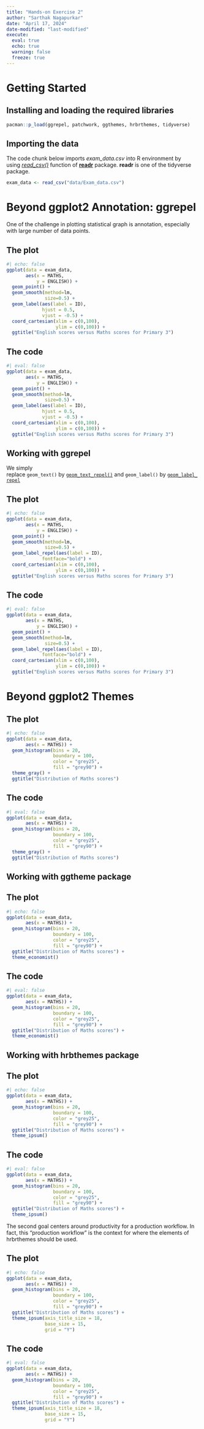 ```yaml
---
title: "Hands-on Exercise 2"
author: "Sarthak Nagapurkar"
date: "April 17, 2024"
date-modified: "last-modified"
execute: 
  eval: true
  echo: true
  warning: false
  freeze: true
---
```


# Getting Started

## **Installing and loading the required libraries**

```r
pacman::p_load(ggrepel, patchwork, ggthemes, hrbrthemes, tidyverse)
```

## Importing the data

The code chunk below imports *exam_data.csv* into R environment by using [*read_csv()*](https://readr.tidyverse.org/reference/read_delim.html) function of [**readr**](https://readr.tidyverse.org/) package. **readr** is one of the tidyverse package.

```r
exam_data <- read_csv("data/Exam_data.csv")
```

# Beyond ggplot2 Annotation: ggrepel

One of the challenge in plotting statistical graph is annotation, especially with large number of data points.

::: panel-tabset
## The plot

```r
#| echo: false
ggplot(data = exam_data,
       aes(x = MATHS,
           y = ENGLISH)) +
  geom_point() +
  geom_smooth(method=lm,
              size=0.5) +
  geom_label(aes(label = ID),
             hjust = 0.5,
             vjust = -0.5) + 
  coord_cartesian(xlim = c(0,100),
                  ylim = c(0,100)) + 
  ggtitle("English scores versus Maths scores for Primary 3")
```

## The code

```r
#| eval: false
ggplot(data = exam_data,
       aes(x = MATHS,
           y = ENGLISH)) +
  geom_point() +
  geom_smooth(method=lm,
              size=0.5) +
  geom_label(aes(label = ID),
             hjust = 0.5,
             vjust = -0.5) + 
  coord_cartesian(xlim = c(0,100),
                  ylim = c(0,100)) + 
  ggtitle("English scores versus Maths scores for Primary 3")
```
:::

## Working with ggrepel

We simply replace `geom_text()` by [`geom_text_repel()`](https://ggrepel.slowkow.com/reference/geom_text_repel.html) and `geom_label()` by [`geom_label_repel`](https://ggrepel.slowkow.com/reference/geom_text_repel.html)

::: panel-tabset
## The plot

```r
#| echo: false
ggplot(data = exam_data,
       aes(x = MATHS,
           y = ENGLISH)) +
  geom_point() +
  geom_smooth(method=lm,
              size=0.5) +
  geom_label_repel(aes(label = ID),
             fontface="bold") + 
  coord_cartesian(xlim = c(0,100),
                  ylim = c(0,100)) + 
  ggtitle("English scores versus Maths scores for Primary 3")
```

## The code

```r
#| eval: false
ggplot(data = exam_data,
       aes(x = MATHS,
           y = ENGLISH)) +
  geom_point() +
  geom_smooth(method=lm,
              size=0.5) +
  geom_label_repel(aes(label = ID),
             fontface="bold") + 
  coord_cartesian(xlim = c(0,100),
                  ylim = c(0,100)) + 
  ggtitle("English scores versus Maths scores for Primary 3")
```
:::

# Beyond ggplot2 Themes

::: panel-tabset
## The plot

```r
#| echo: false
ggplot(data = exam_data,
       aes(x = MATHS)) + 
  geom_histogram(bins = 20,
                 boundary = 100,
                 color = "grey25",
                 fill = "grey90") + 
  theme_gray() +
  ggtitle("Distribution of Maths scores")
```

## The code

```r
#| eval: false
ggplot(data = exam_data,
       aes(x = MATHS)) + 
  geom_histogram(bins = 20,
                 boundary = 100,
                 color = "grey25",
                 fill = "grey90") + 
  theme_gray() +
  ggtitle("Distribution of Maths scores")
```
:::

## Working with ggtheme package

::: panel-tabset
## The plot

```r
#| echo: false
ggplot(data = exam_data,
       aes(x = MATHS)) + 
  geom_histogram(bins = 20,
                 boundary = 100,
                 color = "grey25",
                 fill = "grey90") + 
  ggtitle("Distribution of Maths scores") +
  theme_economist()
```

## The code

```r
#| eval: false
ggplot(data = exam_data,
       aes(x = MATHS)) + 
  geom_histogram(bins = 20,
                 boundary = 100,
                 color = "grey25",
                 fill = "grey90") + 
  ggtitle("Distribution of Maths scores") +
  theme_economist()
```
:::

## Working with hrbthemes package

::: panel-tabset
## The plot

```r
#| echo: false
ggplot(data = exam_data,
       aes(x = MATHS)) + 
  geom_histogram(bins = 20,
                 boundary = 100,
                 color = "grey25",
                 fill = "grey90") + 
  ggtitle("Distribution of Maths scores") +
  theme_ipsum()
```

## The code

```r
#| eval: false
ggplot(data = exam_data,
       aes(x = MATHS)) + 
  geom_histogram(bins = 20,
                 boundary = 100,
                 color = "grey25",
                 fill = "grey90") + 
  ggtitle("Distribution of Maths scores") +
  theme_ipsum()
```
:::

The second goal centers around productivity for a production workflow. In fact, this “production workflow” is the context for where the elements of hrbrthemes should be used.

::: panel-tabset
## The plot

```r
#| echo: false
ggplot(data = exam_data,
       aes(x = MATHS)) + 
  geom_histogram(bins = 20,
                 boundary = 100,
                 color = "grey25",
                 fill = "grey90") + 
  ggtitle("Distribution of Maths scores") +
  theme_ipsum(axis_title_size = 18,
              base_size = 15,
              grid = "Y")
```

## The code

```r
#| eval: false
ggplot(data = exam_data,
       aes(x = MATHS)) + 
  geom_histogram(bins = 20,
                 boundary = 100,
                 color = "grey25",
                 fill = "grey90") + 
  ggtitle("Distribution of Maths scores") +
  theme_ipsum(axis_title_size = 18,
              base_size = 15,
              grid = "Y")
```
:::
